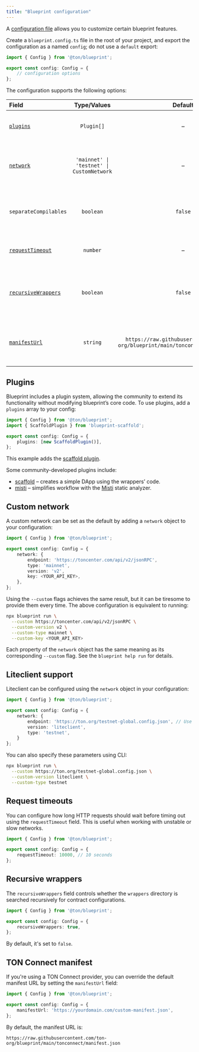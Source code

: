 ```yaml
---
title: "Blueprint configuration"
---
```


A [configuration file](https://github.com/ton-org/blueprint/blob/develop/src/config/Config.ts) allows you
to customize certain blueprint features.

Create a `blueprint.config.ts` file in the root of your project, and export the configuration as a named `config`;
do not use a `default` export:

```typescript
import { Config } from '@ton/blueprint';

export const config: Config = {
    // configuration options
};
```

The configuration supports the following options:


| Field              |                Type/Values                |      Default                | Description                                                              |
|:----------------------------------------------------------------------|:-----------------------------------------:|:-----------------------------------------------------------------------------------:|---------------------------------------------------------------------------------|
| [`plugins`](/ecosystem/blueprint/config#plugins)                      |                `Plugin[]`                 |                                          –                                          | Extend or customize the behavior.                                               |
| [`network`](/ecosystem/blueprint/config#custom-network)               | `'mainnet' \| 'testnet' \| CustomNetwork` |                                          –                                          | Specifies the target network for deployment or interaction.                     |
| `separateCompilables`                                                 |                 `boolean`                 |                                       `false`                                       | If `true`, `*.compile.ts` files go to `compilables`; if `false`, to `wrappers`. |
| [`requestTimeout`](/ecosystem/blueprint/config#request-timeouts)      |                 `number`                  |                                          –                                          | HTTP request timeout in milliseconds.                                           |
| [`recursiveWrappers`](/ecosystem/blueprint/config#recursive-wrappers) |                 `boolean`                 |                                       `false`                                       | If `true`, searches `wrappers/` or `compilables/` recursively for contracts.    |
| [`manifestUrl`](/ecosystem/blueprint/config#ton-connect-manifest)     |                 `string`                  | `https://raw.githubusercontent.com/ton-org/blueprint/main/tonconnect/manifest.json` | Overrides the default TON Connect manifest URL.                                 |



## Plugins

Blueprint includes a plugin system, allowing the community to extend its functionality without modifying blueprint’s core code.
To use plugins, add a `plugins` array to your config:

```typescript
import { Config } from '@ton/blueprint';
import { ScaffoldPlugin } from 'blueprint-scaffold';

export const config: Config = {
    plugins: [new ScaffoldPlugin()],
};
```

This example adds the [scaffold plugin](https://github.com/1IxI1/blueprint-scaffold).

Some community-developed plugins include:
- [scaffold](https://github.com/1IxI1/blueprint-scaffold) – creates a simple DApp using the wrappers’ code.
- [misti](https://github.com/nowarp/blueprint-misti) – simplifies workflow with the [Misti](https://nowarp.github.io/tools/misti/) static analyzer.

## Custom network

A custom network can be set as the default by adding a `network` object to your configuration:

```typescript
import { Config } from '@ton/blueprint';

export const config: Config = {
    network: {
        endpoint: 'https://toncenter.com/api/v2/jsonRPC',
        type: 'mainnet',
        version: 'v2',
        key: <YOUR_API_KEY>,
    },
};
```

Using the `--custom` flags achieves the same result, but it can be tiresome to provide them every time.
The above configuration is equivalent to running:

```bash
npx blueprint run \
  --custom https://toncenter.com/api/v2/jsonRPC \
  --custom-version v2 \
  --custom-type mainnet \
  --custom-key <YOUR_API_KEY>
```

Each property of the `network` object has the same meaning as its corresponding `--custom` flag. See the `blueprint help run` for details.

## Liteclient support

Liteclient can be configured using the `network` object in your configuration:

```typescript
import { Config } from '@ton/blueprint';

export const config: Config = {
    network: {
        endpoint: 'https://ton.org/testnet-global.config.json', // Use https://ton.org/global.config.json for Mainnet or any custom configuration
        version: 'liteclient',
        type: 'testnet',
    }
};
```

You can also specify these parameters using CLI:

```bash
npx blueprint run \
  --custom https://ton.org/testnet-global.config.json \
  --custom-version liteclient \
  --custom-type testnet
```

## Request timeouts

You can configure how long HTTP requests should wait before timing out using the `requestTimeout` field.
This is useful when working with unstable or slow networks.

```typescript
import { Config } from '@ton/blueprint';

export const config: Config = {
    requestTimeout: 10000, // 10 seconds
};
```

## Recursive wrappers

The `recursiveWrappers` field controls whether the `wrappers` directory is searched recursively for contract configurations.

```typescript
import { Config } from '@ton/blueprint';

export const config: Config = {
    recursiveWrappers: true,
};
```

By default, it's set to `false`.

## TON Connect manifest

If you're using a TON Connect provider, you can override the default manifest URL by setting the `manifestUrl` field:

```typescript
import { Config } from '@ton/blueprint';

export const config: Config = {
    manifestUrl: 'https://yourdomain.com/custom-manifest.json',
};
```

By default, the manifest URL is:

```
https://raw.githubusercontent.com/ton-org/blueprint/main/tonconnect/manifest.json
```
